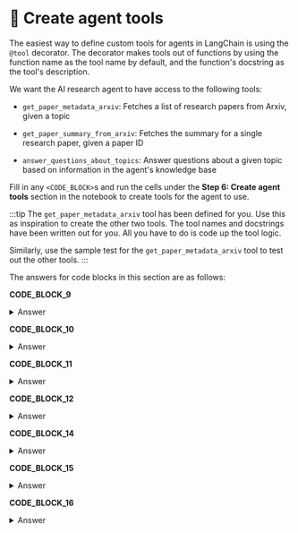 
# 👐 Create agent tools

The easiest way to define custom tools for agents in LangChain is using the `@tool` decorator. The decorator makes tools out of functions by using the function name as the tool name by default, and the function's docstring as the tool's description.

We want the AI research agent to have access to the following tools:

* `get_paper_metadata_arxiv`: Fetches a list of research papers from Arxiv, given a topic

* `get_paper_summary_from_arxiv`: Fetches the summary for a single research paper, given a paper ID

* `answer_questions_about_topics`: Answer questions about a given topic based on information in the agent's knowledge base

Fill in any `<CODE_BLOCK>`s and run the cells under the **Step 6: Create agent tools** section in the notebook to create tools for the agent to use.

:::tip
The `get_paper_metadata_arxiv` tool has been defined for you. Use this as inspiration to create the other two tools. The tool names and docstrings have been written out for you. All you have to do is code up the tool logic.

Similarly, use the sample test for the `get_paper_metadata_arxiv` tool to test out the other tools.
:::

The answers for code blocks in this section are as follows:

**CODE_BLOCK_9**

<details>
<summary>Answer</summary>
<div>
```python
doc = ArxivLoader(query=id, load_max_docs=1).get_summaries_as_docs()
if len(doc) == 0:
    return "No summary found for this paper."
return doc[0].page_content
```
</div>
</details>

**CODE_BLOCK_10**

<details>
<summary>Answer</summary>
<div>
```python
MongoDBAtlasVectorSearch.from_connection_string(
    connection_string=MONGODB_URI,
    namespace=DB_NAME + "." + COLLECTION_NAME,
    embedding=embedding_model,
    index_name=ATLAS_VECTOR_SEARCH_INDEX_NAME,
    text_key="abstract",
)
```
</div>
</details>

**CODE_BLOCK_11**

<details>
<summary>Answer</summary>
<div>
```python
context = vector_store.similarity_search_with_score(query=query)
context = [doc for doc, score in context if score > 0.8]
return context
```
</div>
</details>

**CODE_BLOCK_12**

<details>
<summary>Answer</summary>
<div>
```python
retrieve = {
    "context": RunnableLambda(get_context)
    | (lambda docs: "\n\n".join([d.page_content for d in docs])),
    "question": RunnablePassthrough(),
}
# Defining the chat prompt
template = """Answer the question based only on the following context. IF NO CONTEXT IS PROVIDED, SAY I DO NOT KNOW: \
{context}

Question: {question}
"""
prompt = ChatPromptTemplate.from_template(template)
# Parse output as a string
parse_output = StrOutputParser()
# Retrieval chain
retrieval_chain = retrieve | prompt | llm | parse_output

answer = retrieval_chain.invoke(query)

return answer
```
</div>
</details>

**CODE_BLOCK_13**

<details>
<summary>Answer</summary>
<div>
```python
get_paper_summary_from_arxiv.invoke("1808.09236")
```
</div>
</details>

**CODE_BLOCK_14**

<details>
<summary>Answer</summary>
<div>
```python
get_paper_summary_from_arxiv.invoke("808.09236")
```
</div>
</details>

**CODE_BLOCK_15**

<details>
<summary>Answer</summary>
<div>
```python
answer_questions_about_topics.invoke("Partial cubes")
```
</div>
</details>

**CODE_BLOCK_16**

<details>
<summary>Answer</summary>
<div>
```python
answer_questions_about_topics.invoke("Tree of Thoughts")
```
</div>
</details>